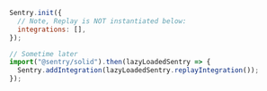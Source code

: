 ```javascript
Sentry.init({
  // Note, Replay is NOT instantiated below:
  integrations: [],
});

// Sometime later
import("@sentry/solid").then(lazyLoadedSentry => {
  Sentry.addIntegration(lazyLoadedSentry.replayIntegration());
});
```
